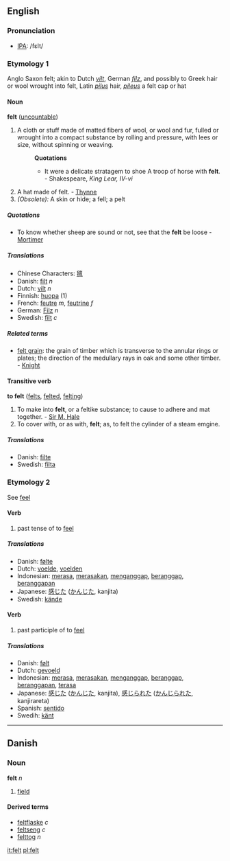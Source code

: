 ==English==
=== Pronunciation ===
*[[w:IPA|IPA]]: /fεlt/

===Etymology 1===
Anglo Saxon felt; akin to Dutch ''[[vilt]]'', German ''[[filz]]'', and possibly to Greek hair or wool wrought into felt, Latin ''[[pilus]]'' hair, ''[[pileus]]'' a felt cap or hat

====Noun====
'''felt''' ([[uncountable]])

#A cloth or stuff made of matted fibers of wool, or wool and fur, fulled or wrought into a compact substance by rolling and pressure, with lees or size, without spinning or weaving.
#:'''Quotations'''
#:*It were a delicate stratagem to shoe A troop of horse with '''felt'''. - Shakespeare, ''King Lear, IV-vi''
#A hat made of felt. - [[Thynne]]
#''(Obsolete):'' A skin or hide; a fell; a pelt

=====Quotations=====
*To know whether sheep are sound or not, see that the '''felt''' be loose - [[Mortimer]]

=====Translations=====
*Chinese Characters: [[氊]]
*Danish: [[filt]] ''n''
*Dutch: [[vilt]] ''n''
*Finnish: [[huopa]] (1)
*French: [[feutre]] ''m'', [[feutrine]] ''f''
*German: [[Filz]] ''n''
*Swedish: [[filt]] ''c''

=====Related terms=====
*[[felt grain]]: the grain of timber which is transverse to the annular rings or plates; the direction of the medullary rays in oak and some other timber. - [[Knight]]

====Transitive verb====
'''to felt''' ([[felts]], [[felted]], [[felting]])

#To make into '''felt''', or a feltike substance; to cause to adhere and mat together. - [[Sir M. Hale]]
#To cover with, or as with, '''felt'''; as, to felt the cylinder of a steam emgine.

=====Translations=====
*Danish: [[filte]]
*Swedish: [[filta]]

===Etymology 2===
See [[feel]]

==== Verb ====
# past tense of to [[feel]]

=====Translations=====
*Danish: [[følte]]
*Dutch: [[voelde]], [[voelden]]
*Indonesian: [[rasa|merasa]], [[rasa|merasakan]], [[anggap|menganggap]], [[anggap|beranggap]], [[anggap|beranggapan]]
*Japanese: [[感じた]] ([[かんじた]], kanjita)
*Swedish: [[kände]]

====Verb====
# past participle of to [[feel]]

=====Translations=====
*Danish: [[følt]]
*Dutch: [[gevoeld]]
*Indonesian: [[rasa|merasa]], [[rasa|merasakan]], [[anggap|menganggap]], [[anggap|beranggap]], [[anggap|beranggapan]], [[rasa|terasa]]
*Japanese: [[感じた]] ([[かんじた]], kanjita),  [[感じられた]] ([[かんじられた]], kanjirareta)
*Spanish: [[sentido]]
*Swedih: [[känt]]

----

==Danish==
===Noun===
'''felt''' ''n''

# [[field]]

====Derived terms====
*[[feltflaske]] ''c''
*[[feltseng]] ''c''
*[[felttog]] ''n''

[[it:felt]]
[[pl:felt]]